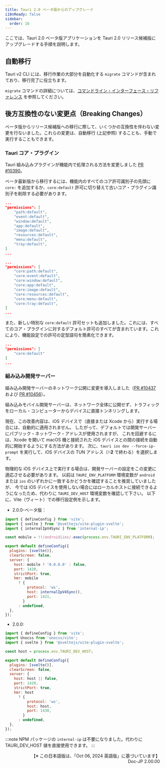 ```yaml
---
title: Tauri 2.0 ベータ版からのアップグレード
i18nReady: false
sidebar:
  order: 16
---
```



ここでは、Tauri 2.0 ベータ版アプリケーションを Tauri 2.0 リリース候補版にアップグレードする手順を説明します。

## 自動移行

Tauri v2 CLI には、移行作業の大部分を自動化する `migrate` コマンドが含まれており、移行完了に役立ちます。

<CommandTabs
  npm="npm install @tauri-apps/cli@latest
    npm run tauri migrate"
  yarn="yarn upgrade @tauri-apps/cli@latest
    yarn tauri migrate"
  pnpm="pnpm update @tauri-apps/cli@latest
    pnpm tauri migrate"
  cargo='cargo install tauri-cli --version "^2.0.0" --locked
    cargo tauri migrate'
/>

`migrate` コマンドの詳細については、[コマンドライン・インターフェース・リファレンス](/jp/reference/cli/#migrate) を参照してください。

## 後方互換性のない変更点（Breaking Changes）

ベータ版からリリース候補版への移行に際して、いくつかの互換性を伴わない変更を行ないました。これらの変更は、自動移行 (上記参照) することも、手動で実行することもできます。

### Tauri コア・プラグイン

Tauri 組み込みプラグインが機能内で処理される方法を変更しました [PR #10390](https://github.com/tauri-apps/tauri/pull/10390)。

ベータ最新版から移行するには、機能内のすべてのコア許可識別子の先頭に `core:` を追加するか、`core:default` 許可に切り替えて古いコア・プラグイン識別子を削除する必要があります。

```json
...
"permissions": [
    "path:default",
    "event:default",
    "window:default",
    "app:default",
    "image:default",
    "resources:default",
    "menu:default",
    "tray:default",
]
...
```

```json
...
"permissions": [
    "core:path:default",
    "core:event:default",
    "core:window:default",
    "core:app:default",
    "core:image:default",
    "core:resources:default",
    "core:menu:default",
    "core:tray:default",
]
...
```

また、新しい特別な `core:default` 許可セットも追加しました。これには、すべてのコア・プラグインに対するデフォルト許可のすべてが含まれています。これにより、機能設定での許可の定型語句を簡素化できます。

```json
...
"permissions": [
    "core:default"
]
...
```

### 組み込み開発サーバー

組み込み開発サーバーのネットワーク公開に変更を導入しました（[PR #10437](https://github.com/tauri-apps/tauri/pull/10437) および [PR #10456](https://github.com/tauri-apps/tauri/pull/10456)）。

組み込みモバイル開発サーバーは、ネットワーク全体に公開せず、トラフィックをローカル・コンピューターからデバイスに直接トンネリングします。

現在、この改善内容は、iOS デバイスで（直接または Xcode から）実行する場合には、自動的に適用されません。
したがって、デフォルトでは開発サーバーにパブリック・ネットワーク・アドレスが使用されますが、
これを回避するには、Xcode を開いて macOS 機と接続された iOS デバイスとの間の接続を自動的に開始するようにする方法があります。
次に、`tauri ios dev --force-ip-prompt` を実行して、iOS デバイスの TUN アドレス（**::2** で終わる）を選択します。

物理的な iOS デバイス上で実行する場合は、開発サーバーの設定をこの変更に適応させる必要があります。
以前は `TAURI_ENV_PLATFORM` 環境変数が `android` または `ios` のいずれかに一致するかどうかを確認することを推奨していましたが、
今では iOS デバイスを使用しない場合にはローカルホストに接続できるようになったため、代わりに `TAURI_DEV_HOST` 環境変数を確認して下さい。
以下に、Vite（ヴィート）での移行設定例を示します。

- 2.0.0-ベータ版：

```js
import { defineConfig } from 'vite';
import { svelte } from '@sveltejs/vite-plugin-svelte';
import { internalIpV4Sync } from 'internal-ip';

const mobile = !!/android|ios/.exec(process.env.TAURI_ENV_PLATFORM);

export default defineConfig({
  plugins: [svelte()],
  clearScreen: false,
  server: {
    host: mobile ? '0.0.0.0' : false,
    port: 1420,
    strictPort: true,
    hmr: mobile
      ? {
          protocol: 'ws',
          host: internalIpV4Sync(),
          port: 1421,
        }
      : undefined,
  },
});
```

- 2.0.0:

```js
import { defineConfig } from 'vite';
import Unocss from 'unocss/vite';
import { svelte } from '@sveltejs/vite-plugin-svelte';

const host = process.env.TAURI_DEV_HOST;

export default defineConfig({
  plugins: [svelte()],
  clearScreen: false,
  server: {
    host: host || false,
    port: 1420,
    strictPort: true,
    hmr: host
      ? {
          protocol: 'ws',
          host: host,
          port: 1430,
        }
      : undefined,
  },
});
```

:::note
NPM パッケージの `internal-ip` は不要になりました。代わりに TAURI_DEV_HOST 値を直接使用できます。
:::


<div style="text-align: right;">
【※ この日本語版は、「Oct 06, 2024 英語版」に基づいています】<br />
Doc-JP 2.00.00
</div>
